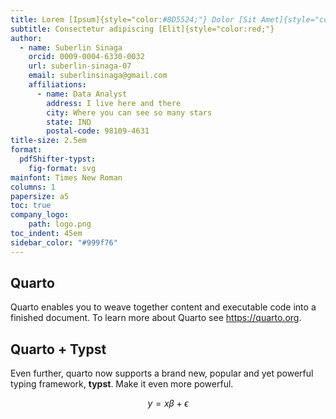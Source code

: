 ```yaml
---
title: Lorem [Ipsum]{style="color:#8D5524;"} Dolor [Sit Amet]{style="color:#FFBF00;"}
subtitle: Consectetur adipiscing [Elit]{style="color:red;"}
author:
  - name: Suberlin Sinaga
    orcid: 0009-0004-6330-0032
    url: suberlin-sinaga-07
    email: suberlinsinaga@gmail.com
    affiliations:
      - name: Data Analyst
        address: I live here and there
        city: Where you can see so many stars
        state: IND
        postal-code: 98109-4631
title-size: 2.5em
format:
  pdfShifter-typst:
    fig-format: svg
mainfont: Times New Roman
columns: 1
papersize: a5
toc: true
company_logo:
    path: logo.png
toc_indent: 45em
sidebar_color: "#999f76"
---
```


`#colbreak()`{=typst}

## Quarto

Quarto enables you to weave together content and executable code into a finished document. To learn more about Quarto see <https://quarto.org>.

## Quarto + Typst

Even further, quarto now supports a brand new, popular and yet powerful typing framework, **typst**. Make it even more powerful.

$$
y = x\beta + \epsilon
$$